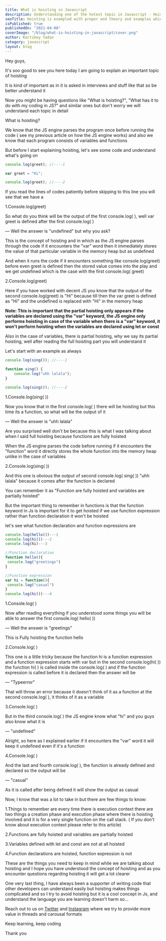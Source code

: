 ```yaml
---
title: What is hoisting in Javascript
description: Understanding one of the hotest topic in Javascript - Hoisting
seoTitle: Hoisting is exampled with proper and theory and examples which will help in better understanding
isPublished: true
publishedOn: "2021-04-08"
coverImage: "/blog/what-is-hoisting-in-javascript/cover.png"
author: Kartikey Yadav
category: javascript
layout: blog
---
```


<!--StartFragment-->

Hey guys,

It's soo good to see you here today I am going to explain an important topic of hoisting

It is kind of important as in it is asked in interviews and stuff like that so be better understand it

Now you might be having questions like "What is hoisting?", "What has it to do with my coding in JS?" and similar ones but don't worry we will understand each topic in detail

What is hoisting?

We know that the JS engine parses the program once before running the code ( see my previous article on how the JS engine works) and also we know that each program consists of variables and functions

But before I start explaining hoisting, let's see some code and understand what's going on

```javascript
console.log(greet); //----1

var greet = "Hi";

console.log(greet); //----2
```

If you read the lines of codes patiently before skipping to this line you will see that we have a

1.Console.log(greet)

So what do you think will be the output of the first console.log( ), well var greet is defined after the first console.log( )

— Well the answer is "undefined" but why you ask?

This is the concept of hoisting and in which as the JS engine parses through the code if it encounters the "var" word then it immediately stores the value of that particular variable in the memory heap but as undefined

And when it runs the code if it encounters something like console.log(greet) before even greet is defined then the stored value comes into the play and we get undefined which is the case with the first console.log( greet)

2.Console.log(greet)

Here if you have worked with decent JS you know that the output of the second console.log(greet) is "Hi" because till then the var greet is defined as "Hi" and the undefined is replaced with "Hi" in the memory heap

**Note: This is important that the partial hoisting only appears if the variables are declared using the "var" keyword, the JS engine only performs hoisting in case of the variable when there is a "var" keyword, it won't perform hoisting when the variables are declared using let or const**

Also in the case of variables, there is partial hoisting, why we say its partial hoisting, well after reading the full hoisting part you will understand it

Let's start with an example as always

```javascript
console.log(sing()); //----1

function sing() {
	console.log("uhh lalala");
}

console.log(sing()); //----2
```

1.Console.log(sing( ))

Now you know that in the first console.log( ) there will be hoisting but this time its a function, so what will be the output of it

— Well the answer is "uhh lalala"

Are you surprised well don't be because this is what I was talking about when I said full hoisting because functions are fully hoisted

When the JS engine parses the code before running if it encounters the "function" word it directly stores the whole function into the memory heap unlike in the case of variables

2.Console.log(sing( ))

And this one is obvious the output of second console.log( sing( )) "uhh lalala" because it comes after the function is declared

You can remember it as "Function are fully hoisted and variables are partially hoisted"

But the important thing to remember in functions is that the function keyword in Js is important for it to get hoisted if we use function expression rather than function declaration it won't be hoisted

let's see what function declaration and function expressions are

```javascript
console.log(hello())---1
console.log(hi())---2
console.log(hi)---3

//Function declaration
function hello(){
 console.log("greetings")
}

//Function expression
var hi = function(){
 console.log("casual")
}
console.log(hi())---4
```

1.Console.log( )

Now after reading everything if you understood some things you will be able to answer the first console.log( hello( ))

— Well the answer is "greetings"

This is Fully hoisting the function hello

2.Console.log( )

This one is a little tricky because the function hi is a function expression and a function expression starts with var but in the second console.log(hi( )) the function hi( ) is called inside the console.log( ) and if the function expression is called before it is declared then the answer will be

— "Typeerror"

That will throw an error because it doesn't think of it as a function at the second console.log( ), it thinks of it as a variable

3.Console.log( )

But in the third console.log( ) the JS engine know what "hi" and you guys also know what it is

— "undefined"

Alright, so here as I explained earlier if it encounters the "var" word it will keep it undefined even if it's a function

4.Console.log( )

And the last and fourth console.log( ), the function is already defined and declared so the output will be

— "casual"

As it is called after being defined it will show the output as casual

Now, I know that was a lot to take in but there are few things to know:

1.Things to remember are every time there is execution context there are two things a creation phase and execution phase where there is hoisting involved and it is for a very single function on the call stack. ( If you don't know about execution context please refer to this article)

2.Functions are fully hoisted and variables are partially hoisted

3.Variables defined with let and const are not at all hoisted

4.Function declarations are hoisted, function expression is not

These are the things you need to keep in mind while we are talking about hoisting and I hope you have understood the concept of hoisting and as you encounter questions regarding hoisting it will get a lot clearer

One very last thing, I have always been a supporter of writing code that other developers can understand easily but hoisting makes things complicated and so I try to avoid hoisting but it is a cool concept in Js, and understand the language you are learning doesn't harm so...

Reach out to us on [Twitter](https://twitter.com/aviatecoders) and [Instagram](https://instagram.com/aviatecoders) where we try to provide more value in threads and carousal formats

Keep learning, keep coding

Thank you

<!--EndFragment-->
